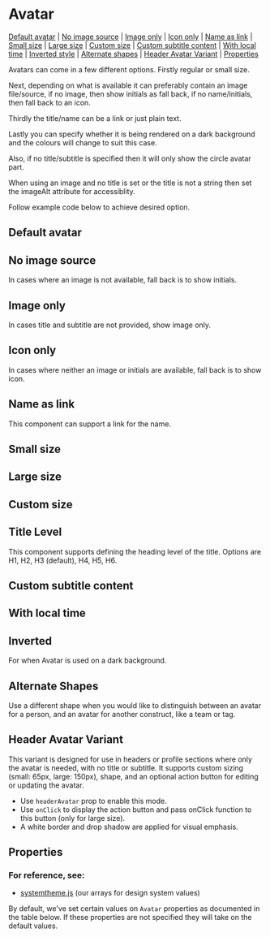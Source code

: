 
<Meta of={stories} />

# Avatar

[Default avatar](#default-avatar) | [No image source](#no-image-source) | [Image only](#image-only) | [Icon only](#icon-only) | [Name as link](#name-as-link) | [Small size](#small-size) | [Large size](#large-size) | [Custom size](#custom-size) | [Custom subtitle content](#custom-subtitle-content) | [With local time](#with-local-time) | [Inverted style](#inverted-style) | [Alternate shapes](#alternate-shapes) | [Header Avatar Variant](#header-avatar-variant) | [Properties](#properties)

Avatars can come in a few different options. Firstly regular or small size.

Next, depending on what is available it can preferably contain an image file/source, if no image, then show initials as fall back, if no name/initials, then fall back to an icon.

Thirdly the title/name can be a link or just plain text.

Lastly you can specify whether it is being rendered on a dark background and the colours will change to suit this case.

Also, if no title/subtitle is specified then it will only show the circle avatar part.

When using an image and no title is set or the title is not a string then set the imageAlt attribute for accessiblity.

Follow example code below to achieve desired option.

## Default avatar

<Canvas of={stories.defaultAvatar} />

## No image source

In cases where an image is not available, fall back is to show initials.

<Canvas of={stories.noImage} />

## Image only

In cases title and subtitle are not provided, show image only.

<Canvas of={stories.imageOnly} />

## Icon only

In cases where neither an image or initials are available, fall back is to show icon.

<Canvas of={stories.iconOnly} />

## Name as link

This component can support a link for the name.

<Canvas of={stories.nameLink} />

## Small size

<Canvas of={stories.small} />

## Large size

<Canvas of={stories.large} />

## Custom size

<Canvas of={stories.customSize} />

## Title Level

This component supports defining the heading level of the title. Options are H1, H2, H3 (default), H4, H5, H6.

<Canvas of={stories.titleLevel} />

## Custom subtitle content

<Canvas of={stories.subtitleContent} />

## With local time

<Canvas of={stories.localTime} />

## Inverted

For when Avatar is used on a dark background.

<Canvas of={stories.inverted} />

## Alternate Shapes

Use a different shape when you would like to distinguish between an avatar for a person, and an avatar for another construct, like a team or tag.

<Canvas of={stories.alternateShapes} />

## Header Avatar Variant

This variant is designed for use in headers or profile sections where only the avatar is needed, with no title or subtitle. It supports custom sizing (small: 65px, large: 150px), shape, and an optional action button for editing or updating the avatar.

- Use `headerAvatar` prop to enable this mode.
- Use `onClick` to display the action button and pass onClick function to this button (only for large size).
- A white border and drop shadow are applied for visual emphasis.

<Canvas of={stories.headerAvatarVariants} />

## Properties

### For reference, see:

- [systemtheme.js](https://github.com/orchestrated-io/orcs-design-system/blob/master/packages/orcs-design-system/lib/systemtheme.js) (our arrays for design system values)

By default, we've set certain values on `Avatar` properties as documented in the table below. If these properties are not specified they will take on the default values.

<Controls />
